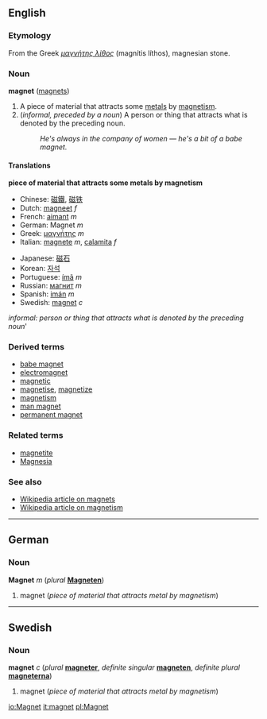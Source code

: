 ==English==
===Etymology===
From the Greek ''[[μαγνήτης λίθος]]'' (magnítis líthos), magnesian stone.

===Noun===
'''magnet''' ([[magnets]])

#A piece of material that attracts some [[metal]]s by [[magnetism]].
#(''informal, preceded by a noun'') A person or thing that attracts what is denoted by the preceding noun.
#:''He's always in the company of women &mdash; he's a bit of a babe magnet.''

====Translations====

'''piece of material that attracts some metals by magnetism'''
{{top}}
*Chinese: [[磁鐵]], [[磁铁]]
*Dutch: [[magneet]] ''f''
*French: [[aimant]] ''m''
*German: Magnet ''m''
*Greek: [[μαγνήτης]] ''m''
*Italian: [[magnete]] ''m'', [[calamita]] ''f''
{{mid}}
*Japanese: [[磁石]]
*Korean: [[자석]]
*Portuguese: [[ímã]] ''m''
*Russian: [[магнит]] ''m''
*Spanish: [[imán]] ''m''
*Swedish: [[magnet#Swedish|magnet]] ''c''
{{bottom}}

''informal: person or thing that attracts what is denoted by the preceding noun'''
{{top}}
{{mid}}
{{bottom}}

===Derived terms===
*[[babe magnet]]
*[[electromagnet]]
*[[magnetic]]
*[[magnetise]], [[magnetize]]
*[[magnetism]]
*[[man magnet]]
*[[permanent magnet]]

===Related terms===
*[[magnetite]]
*[[Magnesia]]

===See also===
*[[w:magnet|Wikipedia article on magnets]]
*[[w:magnetism|Wikipedia article on magnetism]]

----
==German==
===Noun===
'''Magnet''' ''m'' (''plural'' '''[[Magneten]]''')

#magnet (''piece of material that attracts metal by magnetism'')

----
==Swedish==
===Noun===
'''magnet''' ''c'' (''plural'' '''[[magneter]]''', ''definite singular'' '''[[magneten]]''', ''definite plural'' '''[[magneterna]]''')

#magnet (''piece of material that attracts metal by magnetism'')

[[io:Magnet]]
[[it:magnet]]
[[pl:Magnet]]
